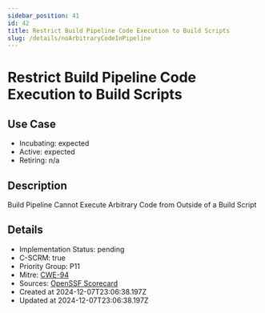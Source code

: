 ```yaml
---
sidebar_position: 41
id: 42
title: Restrict Build Pipeline Code Execution to Build Scripts
slug: /details/noArbitraryCodeInPipeline
---
```


# Restrict Build Pipeline Code Execution to Build Scripts

## Use Case
- Incubating: expected
- Active: expected
- Retiring: n/a

## Description

Build Pipeline Cannot Execute Arbitrary Code from Outside of a Build Script

## Details
- Implementation Status: pending
- C-SCRM: true
- Priority Group: P11
- Mitre: [CWE-94](https://cwe.mitre.org/data/definitions/94.html)
- Sources: [OpenSSF Scorecard](https://github.com/ossf/scorecard/blob/main/docs/checks.md#dangerous-workflow)
- Created at 2024-12-07T23:06:38.197Z
- Updated at 2024-12-07T23:06:38.197Z

